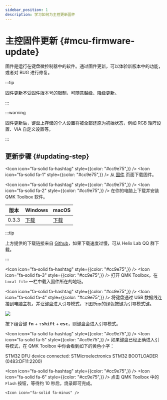 ```yaml
---
sidebar_position: 1
description: 学习如何为主控更新固件
---
```



# 主控固件更新  {#mcu-firmware-update}

固件是运行在键盘微控制器中的软件。通过固件更新，可以体验新版本中的功能，或者对 BUG 进行修复。

:::tip

固件更新不受固件版本号的限制，可随意越级、降级更新。

:::

:::warning

固件更新后，键盘上存储的个人设置将被全部还原为初始状态，例如 RGB 矩阵设置、VIA 自定义设置等。

:::

## 更新步骤 {#updating-step}

<Tabs queryString="pcb-variant">
  <TabItem value="hotswap" label="热插拔" default>

<Icon icon="fa-solid fa-hashtag" style={{color: "#cc9e75",}} /> <Icon icon="fa-solid fa-1" style={{color: "#cc9e75",}} />  从 [固件](/docs-elysium/downloads/firmware) 页面下载固件。

<Icon icon="fa-solid fa-hashtag" style={{color: "#cc9e75",}} /> <Icon icon="fa-solid fa-2" style={{color: "#cc9e75",}} /> 在你的电脑上下载并安装 QMK Toolbox 软件。

| 版本 | <Icon icon="fa-brands fa-windows" /> Windows | <Icon icon="fa-brands fa-apple" /> macOS |
| --- | --- | --- |
| 0.3.3 | <Icon icon="fa-solid fa-circle-down" /> [下载](https://github.com/qmk/qmk_toolbox/releases/download/0.3.3/qmk_toolbox_install.exe) | <Icon icon="fa-solid fa-circle-down" /> [下载](https://github.com/qmk/qmk_toolbox/releases/download/0.3.3/QMK.Toolbox.pkg) |

:::tip

上方提供的下载链接来自 <Icon icon="fa-brands fa-github" /> [Github](https://github.com/qmk/qmk_toolbox/releases)，如果下载速度过慢，可从 Helix Lab QQ 群下载。

:::

<Icon icon="fa-solid fa-hashtag" style={{color: "#cc9e75",}} /> <Icon icon="fa-solid fa-3" style={{color: "#cc9e75",}} /> 打开 QMK Toolbox，在 `Local file` 一栏中载入固件所在的地址。

<Icon icon="fa-solid fa-hashtag" style={{color: "#cc9e75",}} /> <Icon icon="fa-solid fa-4" style={{color: "#cc9e75",}} /> 将键盘通过 USB 数据线连接到电脑主机，并让键盘进入引导模式，下图所示的绿色按键为引导模式键。

![](./img/elysium_keycodes_boot.svg)

按下组合键 <kbd>**fn**</kbd> + <kbd>**⇧shift**</kbd> + <kbd>**esc**</kbd>，则键盘会进入引导模式。

<Icon icon="fa-solid fa-hashtag" style={{color: "#cc9e75",}} /> <Icon icon="fa-solid fa-5" style={{color: "#cc9e75",}} /> 如果键盘已经正确进入引导模式，在 QMK Toolbox 中你会看到如下的黄色小字：

<p className="special-text"> STM32 DFU device connected: STMicroelectronics STM32  BOOTLOADER (0483:DF11:2200) </p>

<Icon icon="fa-solid fa-hashtag" style={{color: "#cc9e75",}} /> <Icon icon="fa-solid fa-6" style={{color: "#cc9e75",}} /> 点击 QMK Toolbox 中的 `Flash` 按钮，等待约 10 秒后，烧录即可完成。

  </TabItem>
  <TabItem value="soldered" label="焊接">
    
    <Icon icon="fa-solid fa-minus" />

  </TabItem>
</Tabs>